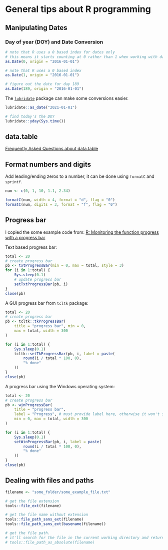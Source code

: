 # General tips about R programming

## Manipulating Dates

### Day of year (DOY) and Date Conversion

```r
# note that R uses a 0 based index for dates only
# this means it starts counting at 0 rather than 1 when working with dates
as.Date(0, origin = "2016-01-01")

# note that R uses a 0 based index
as.Date(1, origin = "2016-01-01")

# figure out the date for day 189
as.Date(189, origin = "2016-01-01")
```

The [`lubridate`](https://lubridate.tidyverse.org/) package can make some conversions easier.

```r
lubridate::as_date("2021-01-01")

# find today's the DOY
lubridate::yday(Sys.time())
```


## data.table
[Frequently Asked Questions about data.table](https://cran.r-project.org/web/packages/data.table/vignettes/datatable-faq.html)


## Format numbers and digits

Add leading/ending zeros to a number, it can be done using `formatC` and `sprintf`.

```r
num <- c(0, 1, 10, 1.1, 2.34)

formatC(num, width = 4, format = "d", flag = "0")
formatC(num, digits = 3, format = "f", flag = "0")
```


## Progress bar

I copied the some example code from: [R: Monitoring the function progress with a progress bar](https://ryouready.wordpress.com/2009/03/16/r-monitor-function-progress-with-a-progress-bar/)

Text based progress bar:

```r
total <- 20
# create progress bar
pb <- txtProgressBar(min = 0, max = total, style = 3)
for (i in 1:total) {
    Sys.sleep(0.1)
    # update progress bar
    setTxtProgressBar(pb, i)
}
close(pb)
```

A GUI progress bar from `tcltk` package:

```r
total <- 20
# create progress bar
pb <- tcltk::tkProgressBar(
    title = "progress bar", min = 0,
    max = total, width = 300
)

for (i in 1:total) {
    Sys.sleep(0.1)
    tcltk::setTkProgressBar(pb, i, label = paste(
        round(i / total * 100, 0),
        "% done"
    ))
}
close(pb)
```

A progress bar using the Windows operating system:

```r
total <- 20
# create progress bar
pb <- winProgressBar(
    title = "progress bar", 
    label = "Progress", # must provide label here, otherwise it won't show in the update label
    min = 0, max = total, width = 300
)

for (i in 1:total) {
    Sys.sleep(0.1)
    setWinProgressBar(pb, i, label = paste(
        round(i / total * 100, 0),
        "% done"
    ))
}
close(pb)
```

## Dealing with files and paths

```r
filename <- "some_folder/some_example_file.txt"

# get the file extension
tools::file_ext(filename)

# get the file name without extension
tools::file_path_sans_ext(filename)
tools::file_path_sans_ext(basename(filename))

# get the file path.
# it'll search for the file in the current working directory and return the full path.
# tools::file_path_as_absolute(filename)
```